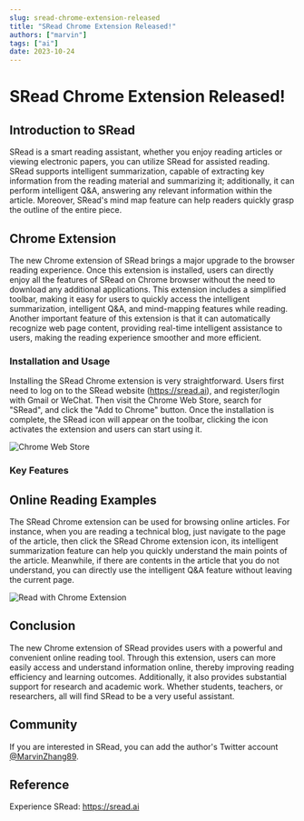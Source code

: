 ```yaml
---
slug: sread-chrome-extension-released
title: "SRead Chrome Extension Released!"
authors: ["marvin"]
tags: ["ai"]
date: 2023-10-24
---
```




# SRead Chrome Extension Released!

## Introduction to SRead

SRead is a smart reading assistant, whether you enjoy reading articles or viewing electronic papers, you can utilize SRead for assisted reading. SRead supports intelligent summarization, capable of extracting key information from the reading material and summarizing it; additionally, it can perform intelligent Q&A, answering any relevant information within the article. Moreover, SRead's mind map feature can help readers quickly grasp the outline of the entire piece.

## Chrome Extension

The new Chrome extension of SRead brings a major upgrade to the browser reading experience. Once this extension is installed, users can directly enjoy all the features of SRead on Chrome browser without the need to download any additional applications. This extension includes a simplified toolbar, making it easy for users to quickly access the intelligent summarization, intelligent Q&A, and mind-mapping features while reading. Another important feature of this extension is that it can automatically recognize web page content, providing real-time intelligent assistance to users, making the reading experience smoother and more efficient.

### Installation and Usage

Installing the SRead Chrome extension is very straightforward. Users first need to log on to the SRead website (https://sread.ai), and register/login with Gmail or WeChat. Then visit the Chrome Web Store, search for "SRead", and click the "Add to Chrome" button. Once the installation is complete, the SRead icon will appear on the toolbar, clicking the icon activates the extension and users can start using it.

![Chrome Web Store](https://codao.crawlab.cn/images/2023-10-24-082020.png)

<!--truncate-->

### Key Features

## Online Reading Examples

The SRead Chrome extension can be used for browsing online articles. For instance, when you are reading a technical blog, just navigate to the page of the article, then click the SRead Chrome extension icon, its intelligent summarization feature can help you quickly understand the main points of the article. Meanwhile, if there are contents in the article that you do not understand, you can directly use the intelligent Q&A feature without leaving the current page.

![Read with Chrome Extension](https://codao.crawlab.cn/images/2023-10-24-081719.png)

## Conclusion

The new Chrome extension of SRead provides users with a powerful and convenient online reading tool. Through this extension, users can more easily access and understand information online, thereby improving reading efficiency and learning outcomes. Additionally, it also provides substantial support for research and academic work. Whether students, teachers, or researchers, all will find SRead to be a very useful assistant.

## Community

If you are interested in SRead, you can add the author's Twitter account [@MarvinZhang89](https://twitter.com/@MarvinZhang89).

## Reference

Experience SRead: https://sread.ai
